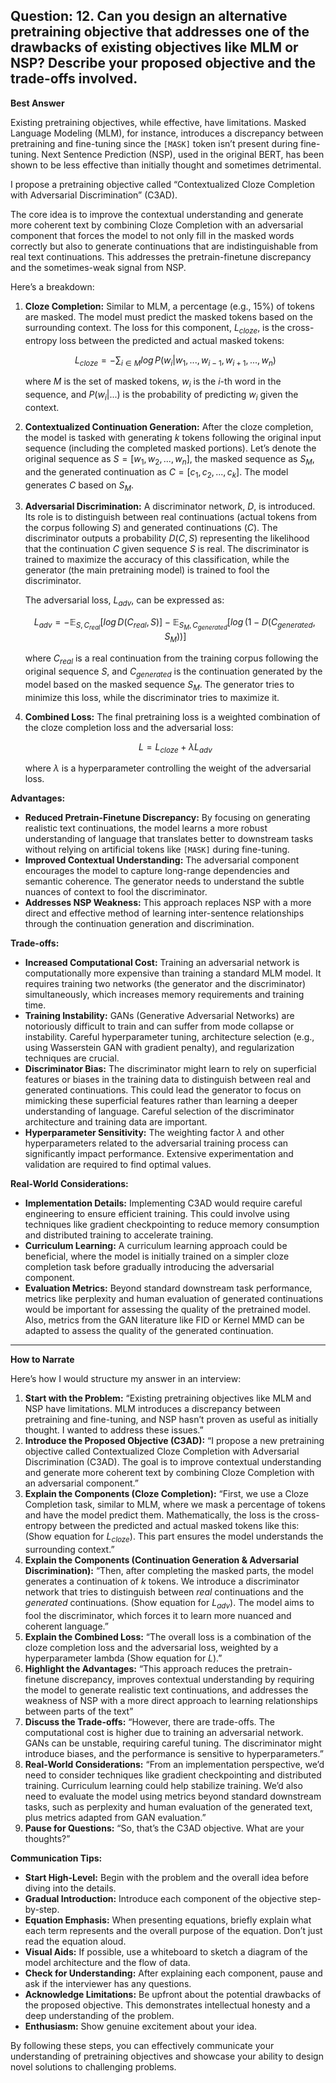 ## Question: 12. Can you design an alternative pretraining objective that addresses one of the drawbacks of existing objectives like MLM or NSP? Describe your proposed objective and the trade-offs involved.

**Best Answer**

Existing pretraining objectives, while effective, have limitations. Masked Language Modeling (MLM), for instance, introduces a discrepancy between pretraining and fine-tuning since the `[MASK]` token isn't present during fine-tuning. Next Sentence Prediction (NSP), used in the original BERT, has been shown to be less effective than initially thought and sometimes detrimental.

I propose a pretraining objective called "Contextualized Cloze Completion with Adversarial Discrimination" (C3AD).

The core idea is to improve the contextual understanding and generate more coherent text by combining Cloze Completion with an adversarial component that forces the model to not only fill in the masked words correctly but also to generate continuations that are indistinguishable from real text continuations. This addresses the pretrain-finetune discrepancy and the sometimes-weak signal from NSP.

Here's a breakdown:

1.  **Cloze Completion:** Similar to MLM, a percentage (e.g., 15%) of tokens are masked.  The model must predict the masked tokens based on the surrounding context.  The loss for this component, $L_{cloze}$, is the cross-entropy loss between the predicted and actual masked tokens:

    $$L_{cloze} = - \sum_{i \in M} log \, P(w_i | w_1, ..., w_{i-1}, w_{i+1}, ..., w_n)$$

    where $M$ is the set of masked tokens, $w_i$ is the $i$-th word in the sequence, and $P(w_i | ...)$ is the probability of predicting $w_i$ given the context.

2.  **Contextualized Continuation Generation:**  After the cloze completion, the model is tasked with generating *k* tokens following the original input sequence (including the completed masked portions). Let's denote the original sequence as $S = [w_1, w_2, ..., w_n]$, the masked sequence as $S_M$, and the generated continuation as $C = [c_1, c_2, ..., c_k]$. The model generates $C$ based on $S_M$.

3.  **Adversarial Discrimination:** A discriminator network, $D$, is introduced.  Its role is to distinguish between real continuations (actual tokens from the corpus following $S$) and generated continuations ($C$).  The discriminator outputs a probability $D(C,S)$ representing the likelihood that the continuation $C$ given sequence $S$ is real.  The discriminator is trained to maximize the accuracy of this classification, while the generator (the main pretraining model) is trained to fool the discriminator.

    The adversarial loss, $L_{adv}$, can be expressed as:

    $$L_{adv} = - \mathbb{E}_{S, C_{real}} [log \, D(C_{real}, S)] - \mathbb{E}_{S_M, C_{generated}} [log \, (1 - D(C_{generated}, S_M))]$$

    where $C_{real}$ is a real continuation from the training corpus following the original sequence $S$, and $C_{generated}$ is the continuation generated by the model based on the masked sequence $S_M$.  The generator tries to minimize this loss, while the discriminator tries to maximize it.

4.  **Combined Loss:** The final pretraining loss is a weighted combination of the cloze completion loss and the adversarial loss:

    $$L = L_{cloze} + \lambda L_{adv}$$

    where $\lambda$ is a hyperparameter controlling the weight of the adversarial loss.

**Advantages:**

*   **Reduced Pretrain-Finetune Discrepancy:** By focusing on generating realistic text continuations, the model learns a more robust understanding of language that translates better to downstream tasks without relying on artificial tokens like `[MASK]` during fine-tuning.
*   **Improved Contextual Understanding:** The adversarial component encourages the model to capture long-range dependencies and semantic coherence.  The generator needs to understand the subtle nuances of context to fool the discriminator.
*   **Addresses NSP Weakness:** This approach replaces NSP with a more direct and effective method of learning inter-sentence relationships through the continuation generation and discrimination.

**Trade-offs:**

*   **Increased Computational Cost:**  Training an adversarial network is computationally more expensive than training a standard MLM model.  It requires training two networks (the generator and the discriminator) simultaneously, which increases memory requirements and training time.
*   **Training Instability:** GANs (Generative Adversarial Networks) are notoriously difficult to train and can suffer from mode collapse or instability. Careful hyperparameter tuning, architecture selection (e.g., using Wasserstein GAN with gradient penalty), and regularization techniques are crucial.
*   **Discriminator Bias:** The discriminator might learn to rely on superficial features or biases in the training data to distinguish between real and generated continuations.  This could lead the generator to focus on mimicking these superficial features rather than learning a deeper understanding of language.  Careful selection of the discriminator architecture and training data are important.
*   **Hyperparameter Sensitivity:**  The weighting factor $\lambda$ and other hyperparameters related to the adversarial training process can significantly impact performance.  Extensive experimentation and validation are required to find optimal values.

**Real-World Considerations:**

*   **Implementation Details:** Implementing C3AD would require careful engineering to ensure efficient training. This could involve using techniques like gradient checkpointing to reduce memory consumption and distributed training to accelerate training.
*   **Curriculum Learning:** A curriculum learning approach could be beneficial, where the model is initially trained on a simpler cloze completion task before gradually introducing the adversarial component.
*   **Evaluation Metrics:**  Beyond standard downstream task performance, metrics like perplexity and human evaluation of generated continuations would be important for assessing the quality of the pretrained model.  Also, metrics from the GAN literature like FID or Kernel MMD can be adapted to assess the quality of the generated continuation.

---

**How to Narrate**

Here's how I would structure my answer in an interview:

1.  **Start with the Problem:** "Existing pretraining objectives like MLM and NSP have limitations. MLM introduces a discrepancy between pretraining and fine-tuning, and NSP hasn't proven as useful as initially thought.  I wanted to address these issues."
2.  **Introduce the Proposed Objective (C3AD):** "I propose a new pretraining objective called Contextualized Cloze Completion with Adversarial Discrimination (C3AD). The goal is to improve contextual understanding and generate more coherent text by combining Cloze Completion with an adversarial component."
3.  **Explain the Components (Cloze Completion):** "First, we use a Cloze Completion task, similar to MLM, where we mask a percentage of tokens and have the model predict them. Mathematically, the loss is the cross-entropy between the predicted and actual masked tokens like this: (Show equation for $L_{cloze}$). This part ensures the model understands the surrounding context."
4.  **Explain the Components (Continuation Generation & Adversarial Discrimination):** "Then, after completing the masked parts, the model generates a continuation of *k* tokens. We introduce a discriminator network that tries to distinguish between *real* continuations and the *generated* continuations. (Show equation for $L_{adv}$). The model aims to fool the discriminator, which forces it to learn more nuanced and coherent language."
5.  **Explain the Combined Loss:** "The overall loss is a combination of the cloze completion loss and the adversarial loss, weighted by a hyperparameter lambda (Show equation for $L$)."
6.  **Highlight the Advantages:** "This approach reduces the pretrain-finetune discrepancy, improves contextual understanding by requiring the model to generate realistic text continuations, and addresses the weakness of NSP with a more direct approach to learning relationships between parts of the text"
7.  **Discuss the Trade-offs:** "However, there are trade-offs. The computational cost is higher due to training an adversarial network. GANs can be unstable, requiring careful tuning. The discriminator might introduce biases, and the performance is sensitive to hyperparameters."
8.  **Real-World Considerations:** "From an implementation perspective, we'd need to consider techniques like gradient checkpointing and distributed training. Curriculum learning could help stabilize training. We'd also need to evaluate the model using metrics beyond standard downstream tasks, such as perplexity and human evaluation of the generated text, plus metrics adapted from GAN evaluation."
9.  **Pause for Questions:** "So, that's the C3AD objective. What are your thoughts?"

**Communication Tips:**

*   **Start High-Level:** Begin with the problem and the overall idea before diving into the details.
*   **Gradual Introduction:** Introduce each component of the objective step-by-step.
*   **Equation Emphasis:** When presenting equations, briefly explain what each term represents and the overall purpose of the equation.  Don't just read the equation aloud.
*   **Visual Aids:** If possible, use a whiteboard to sketch a diagram of the model architecture and the flow of data.
*   **Check for Understanding:** After explaining each component, pause and ask if the interviewer has any questions.
*   **Acknowledge Limitations:** Be upfront about the potential drawbacks of the proposed objective. This demonstrates intellectual honesty and a deep understanding of the problem.
*   **Enthusiasm:** Show genuine excitement about your idea.

By following these steps, you can effectively communicate your understanding of pretraining objectives and showcase your ability to design novel solutions to challenging problems.
